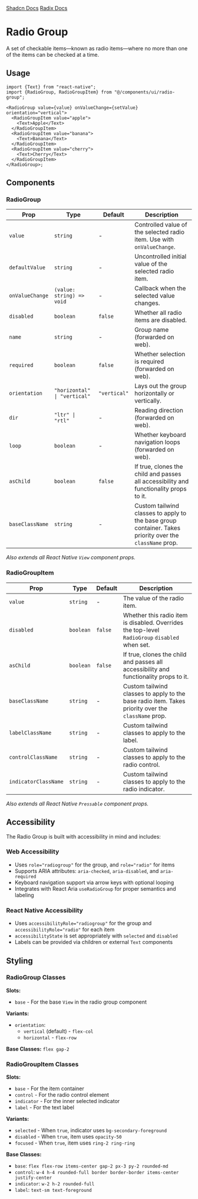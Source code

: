 
<div style={{display: "flex", flexDirection: "row", gap: "2rem"}}>
  <a
    href={`${process.env.STORYBOOK_URL}/?path=/story/radiogroup--default&globals=backgrounds.value:light`}
  >
    <StorybookIcon color="#FE4785" width={25} height={25} />
  </a>
  <a href="https://github.com/moveinready-casa/shadcn-native/tree/main/registry/ui/radio-group.tsx">
    <GithubIcon width={25} height={25} />
  </a>
  <a href="https://ui.shadcn.com/docs/components/radio-group">Shadcn Docs</a>
  <a href="https://www.radix-ui.com/docs/primitives/components/radio-group">
    Radix Docs
  </a>
</div>

# Radio Group

A set of checkable items—known as radio items—where no more than one of the items can be checked at a time.

<Preview component="radiogroup" />

## Usage

```tsx
import {Text} from "react-native";
import {RadioGroup, RadioGroupItem} from "@/components/ui/radio-group";

<RadioGroup value={value} onValueChange={setValue} orientation="vertical">
  <RadioGroupItem value="apple">
    <Text>Apple</Text>
  </RadioGroupItem>
  <RadioGroupItem value="banana">
    <Text>Banana</Text>
  </RadioGroupItem>
  <RadioGroupItem value="cherry">
    <Text>Cherry</Text>
  </RadioGroupItem>
</RadioGroup>;
```

## Components

### RadioGroup

| Prop            | Type                         | Default      | Description                                                                                             |
| --------------- | ---------------------------- | ------------ | ------------------------------------------------------------------------------------------------------- |
| `value`         | `string`                     | -            | Controlled value of the selected radio item. Use with `onValueChange`.                                  |
| `defaultValue`  | `string`                     | -            | Uncontrolled initial value of the selected radio item.                                                  |
| `onValueChange` | `(value: string) => void`    | -            | Callback when the selected value changes.                                                               |
| `disabled`      | `boolean`                    | `false`      | Whether all radio items are disabled.                                                                   |
| `name`          | `string`                     | -            | Group name (forwarded on web).                                                                          |
| `required`      | `boolean`                    | `false`      | Whether selection is required (forwarded on web).                                                       |
| `orientation`   | `"horizontal" \| "vertical"` | `"vertical"` | Lays out the group horizontally or vertically.                                                          |
| `dir`           | `"ltr" \| "rtl"`             | -            | Reading direction (forwarded on web).                                                                   |
| `loop`          | `boolean`                    | -            | Whether keyboard navigation loops (forwarded on web).                                                   |
| `asChild`       | `boolean`                    | `false`      | If true, clones the child and passes all accessibility and functionality props to it.                   |
| `baseClassName` | `string`                     | -            | Custom tailwind classes to apply to the base group container. Takes priority over the `className` prop. |

_Also extends all React Native `View` component props._

### RadioGroupItem

| Prop                 | Type      | Default | Description                                                                                        |
| -------------------- | --------- | ------- | -------------------------------------------------------------------------------------------------- |
| `value`              | `string`  | -       | The value of the radio item.                                                                       |
| `disabled`           | `boolean` | `false` | Whether this radio item is disabled. Overrides the top-level `RadioGroup` `disabled` when set.     |
| `asChild`            | `boolean` | `false` | If true, clones the child and passes all accessibility and functionality props to it.              |
| `baseClassName`      | `string`  | -       | Custom tailwind classes to apply to the base radio item. Takes priority over the `className` prop. |
| `labelClassName`     | `string`  | -       | Custom tailwind classes to apply to the label.                                                     |
| `controlClassName`   | `string`  | -       | Custom tailwind classes to apply to the radio control.                                             |
| `indicatorClassName` | `string`  | -       | Custom tailwind classes to apply to the radio indicator.                                           |

_Also extends all React Native `Pressable` component props._

## Accessibility

The Radio Group is built with accessibility in mind and includes:

### Web Accessibility

- Uses `role="radiogroup"` for the group, and `role="radio"` for items
- Supports ARIA attributes: `aria-checked`, `aria-disabled`, and `aria-required`
- Keyboard navigation support via arrow keys with optional looping
- Integrates with React Aria `useRadioGroup` for proper semantics and labeling

### React Native Accessibility

- Uses `accessibilityRole="radiogroup"` for the group and `accessibilityRole="radio"` for each item
- `accessibilityState` is set appropriately with `selected` and `disabled`
- Labels can be provided via children or external `Text` components

## Styling

### RadioGroup Classes

**Slots:**

- `base` - For the base `View` in the radio group component

**Variants:**

- `orientation`:
  - `vertical` (default) - `flex-col`
  - `horizontal` - `flex-row`

**Base Classes:** `flex gap-2`

### RadioGroupItem Classes

**Slots:**

- `base` - For the item container
- `control` - For the radio control element
- `indicator` - For the inner selected indicator
- `label` - For the text label

**Variants:**

- `selected` - When `true`, indicator uses `bg-secondary-foreground`
- `disabled` - When `true`, item uses `opacity-50`
- `focused` - When `true`, item uses `ring-2 ring-ring`

**Base Classes:**

- `base`: `flex flex-row items-center gap-2 px-3 py-2 rounded-md`
- `control`: `w-4 h-4 rounded-full border border-border items-center justify-center`
- `indicator`: `w-2 h-2 rounded-full`
- `label`: `text-sm text-foreground`
